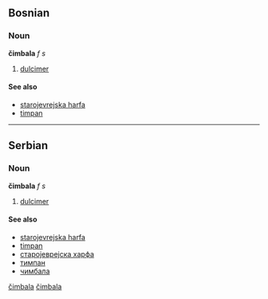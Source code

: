 ==Bosnian==
===Noun===
'''čimbala''' ''f s''
[[Category:Bosnian common nouns|čimbala]]
#[[dulcimer]]
====See also====
*[[starojevrejska harfa]]
*[[timpan]]
----
==Serbian==
===Noun===
'''čimbala''' ''f s''
[[Category:Serbian common nouns|čimbala]]
#[[dulcimer]]
====See also====
*[[starojevrejska harfa]]
*[[timpan]]
*[[старојеврејска харфа]]
*[[тимпан]]
*[[чимбала]]